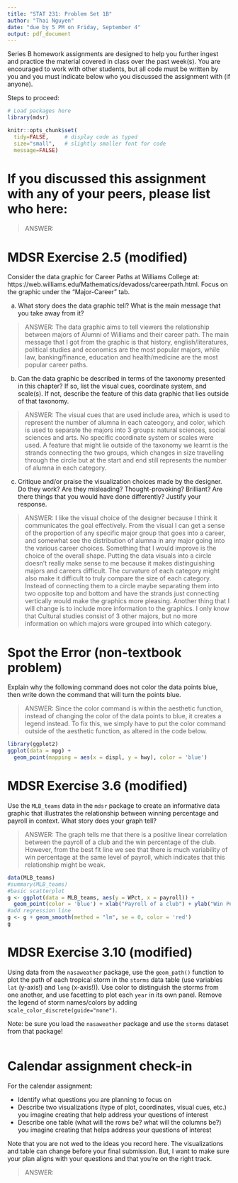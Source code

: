 ```yaml
---
title: "STAT 231: Problem Set 1B"
author: "Thai Nguyen"
date: "due by 5 PM on Friday, September 4"
output: pdf_document
---
```


Series B homework assignments are designed to help you further ingest and practice the material covered in class over the past week(s).  You are encouraged to work with other students, but all code must be written by you and you must indicate below who you discussed the assignment with (if anyone).  

Steps to proceed:

\begin{enumerate}
\item In RStudio, go to File > Open Project, navigate to the folder with the course-content repo, select the course-content project (course-content.Rproj), and click "Open" 
\item Pull the course-content repo (e.g. using the blue-ish down arrow in the Git tab in upper right window)
\item Copy ps1B.Rmd from the course repo to your repo (see page 6 of the GitHub Classroom Guide for Stat231 if needed)
\item Close the course-content repo project in RStudio
\item Open YOUR repo project in RStudio
\item In the ps1B.Rmd file in YOUR repo, replace "YOUR NAME HERE" with your name
\item Add in your responses, committing and pushing to YOUR repo in appropriate places along the way
\item Run "Knit PDF" 
\item Upload the pdf to Gradescope.  Don't forget to select which of your pages are associated with each problem.  \textit{You will not get credit for work on unassigned pages (e.g., if you only selected the first page but your solution spans two pages, you would lose points for any part on the second page that the grader can't see).} 
\end{enumerate}

```r
# Load packages here 
library(mdsr)   

knitr::opts_chunk$set(
  tidy=FALSE,     # display code as typed
  size="small",   # slightly smaller font for code
  message=FALSE)   
```

\newpage 

# If you discussed this assignment with any of your peers, please list who here:

> ANSWER:



\newpage
# MDSR Exercise 2.5 (modified)

Consider the data graphic for Career Paths at Williams College at: https://web.williams.edu/Mathematics/devadoss/careerpath.html.  Focus on the graphic under the "Major-Career" tab.

a. What story does the data graphic tell?  What is the main message that you take away from it?

> ANSWER: The data graphic aims to tell viewers the relationship between majors of Alumni of Williams and their career path. The main message that I got from the graphic is that history, english/literatures, political studies and economics are the most popular majors, while law, banking/finance, education and health/medicine are the most popular career paths. 

b. Can the data graphic be described in terms of the taxonomy presented in this chapter?  If so, list the visual cues, coordinate system, and scale(s).  If not, describe the feature of this data graphic that lies outside of that taxonomy.

> ANSWER: The visual cues that are used include area, which is used to represent the number of alumna in each cateogory, and color, which is used to separate the majors into 3 groups: natural sciences, social sciences and arts. No specific coordinate system or scales were used. A feature that might lie outside of the taxonomy we learnt is the strands connecting the two groups, which changes in size travelling through the circle but at the start and end still represents the number of alumna in each category. 

c. Critique and/or praise the visualization choices made by the designer.  Do they work? Are they misleading?  Thought-provoking?  Brilliant?  Are there things that you would have done differently?  Justify your response.

> ANSWER: I like the visual choice of the designer because I think it communicates the goal effectively. From the visual I can get a sense of the proportion of any specific major group that goes into a career, and somewhat see the distribution of alumna in any major going into the various career choices. 
Something that I would improve is the choice of the overall shape. Putting the data visuals into a circle doesn't really make sense to me because it makes distinguishing majors and careers difficult. The curvature of each category might also make it difficult to truly compare the size of each category. Instead of connecting them to a circle maybe separating them into two opposite top and bottom and have the strands just connecting vertically would make the graphics more pleasing. 
Another thing that I will change is to include more information to the graphics. I only know that Cultural studies consist of 3 other majors, but no more information on which majors were grouped into which category.


\newpage
# Spot the Error (non-textbook problem)

Explain why the following command does not color the data points blue, then write down the command that will turn the points blue.

> ANSWER: Since the color command is within the aesthetic function, instead of changing the color of the data points to blue, it creates a legend instead. To fix this, we simply have to put the color command outside of the aesthetic function, as altered in the code below.

```r
library(ggplot2)
ggplot(data = mpg) + 
  geom_point(mapping = aes(x = displ, y = hwy), color = 'blue')
```


\newpage
# MDSR Exercise 3.6 (modified)

Use the `MLB_teams` data in the `mdsr` package to create an informative data graphic that illustrates the relationship between winning percentage and payroll in context. What story does your graph tell?

> ANSWER: The graph tells me that there is a positive linear correlation between the payroll of a club and the win percentage of the club. However, from the best fit line we see that there is much variability of win percentage at the same level of payroll, which indicates that this relationship might be weak. 

```r
data(MLB_teams)
#summary(MLB_teams)
#basic scatterplot
g <- ggplot(data = MLB_teams, aes(y = WPct, x = payroll)) + 
  geom_point(color = 'blue') + xlab("Payroll of a club") + ylab("Win Percentage of a club")
#add regression line
g <- g + geom_smooth(method = "lm", se = 0, color = 'red')
g

```


\newpage
# MDSR Exercise 3.10 (modified)

Using data from the `nasaweather` package, use the `geom_path()` function to plot the path of each tropical storm in the `storms` data table (use variables `lat` (y-axis!) and `long` (x-axis!)).  Use color to distinguish the storms from one another, and use facetting to plot each `year` in its own panel.  Remove the legend of storm names/colors by adding `scale_color_discrete(guide="none")`. 

Note: be sure you load the `nasaweather` package and use the `storms` dataset from that package!  

```r
```


\newpage
# Calendar assignment check-in

For the calendar assignment:

- Identify what questions you are planning to focus on
- Describe two visualizations (type of plot, coordinates, visual cues, etc.) you imagine creating that help address your questions of interest 
- Describe one table (what will the rows be?  what will the columns be?) you imagine creating that helps address your questions of interest

Note that you are not wed to the ideas you record here.  The visualizations and table can change before your final submission.  But, I want to make sure your plan aligns with your questions and that you're on the right track.

> ANSWER:

 